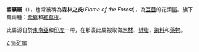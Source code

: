 {{Automatic Taxobox
| taxon = Butea
| authority = 
| image = STS 001 Butea monosperma.jpg
| image_caption = [[紫礦|紫礦]]
| subdivision_ranks = 物种
| subdivision = 见本文
}}

'''紫礦屬'''（{{lang-en|Butea}}），也常被稱為'''森林之炎'''(''Flame of the Forest'')，為[[豆目|豆目]]的花類[[屬|屬]]。旗下有兩種：[[紫礦|紫礦]]和[[紅葛根|紅葛根]]。

此屬源自於[[東南亞|東南亞]]和[[印度|印度]]一帶，在那裏此屬被取做[[木材|木材]]、[[树脂|树脂]]、[[染料|染料]]和[[藥物|藥物]]。

{{生物學小作品}}
{{Taxonbar}}
[[Category:豆科|Z]]
[[Category:紫矿属|]]